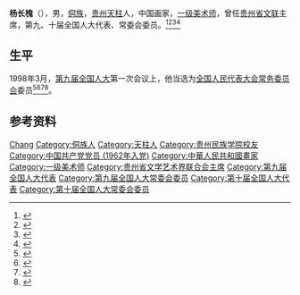 '''杨长槐'''（{{bd|1938年|12月|2015年|9月25日}}），男，[[侗族|侗族]]，[[贵州|贵州]][[天柱|天柱]]人，中国画家，[[一级美术师|一级美术师]]，曾任[[贵州省文联|贵州省文联]]主席，第九、十届全国人大代表、常委会委员。<ref>{{Cite book|title=20世纪中华人物名字号辞典|author=周家珍编著|publisher=法律出版社|year=2000|isbn=9787503628320|location=北京|pages=}}</ref><ref>{{Cite book|title=贵州百科全书|author=孙淦, 庹文升, 何仁仲主编|publisher=中国大百科全书出版社|year=2005|isbn=9787500074069|location=贵阳|pages=}}</ref><ref>{{Cite book|title=中华人民共和国职官志|author=何虎生, 李耀东, 向常福主编|publisher=中国社会出版社|year=2003|isbn=9787800883934|location=北京|pages=}}</ref><ref>{{Cite book|title=中国当代文艺名人辞典|author=谷向阳, 王庆新主编|publisher=学苑出版社|year=1994|isbn=|location=北京|pages=}}</ref>

== 生平 ==
1998年3月，[[第九届全国人民代表大会|第九届全国人大]]第一次会议上，他当选为[[全国人民代表大会常务委员会|全国人民代表大会常务委员会]]委员<ref>{{Cite book|title=新中国50年 中|last=韩泰华主编|publisher=[[红旗出版社|红旗出版社]]|year=1999.11|isbn=7-5051-0423-3|location=北京|pages=897}}</ref><ref>{{Cite book|title=第九届全国人民代表大会及其常务委员会会议大事记 1998．3-2003．2|last=全国人大常委会办公厅秘书一局编|publisher=[[中国民主法制出版社|中国民主法制出版社]]|year=2004.01|isbn=7-80078-793-1|location=北京|pages=405}}</ref><ref>{{Cite book|title=中华人民共和国年鉴 1998 总第18期|last=中华人民共和国年鉴编辑部编辑|publisher=[[中国年鉴社|中国年鉴社]]|year=1999.01|isbn=7-80056-903-9|location=|pages=41}}</ref><ref>{{Cite book|title=中华人民共和国通鉴|last=龙德，蔡翔主编|publisher=[[辽宁人民出版社|辽宁人民出版社]]|year=2000.12|isbn=7-205-04473-1|location=沈阳|pages=1832}}</ref>。

== 参考资料 ==
{{reflist}}

{{Navboxes
| title  = 杨长槐在[[中国美术家协会|中国美术家协会]]的职务
| list1  =
{{中国美术家协会第四届理事会}}
{{中国美术家协会第五届理事会}}
{{中国美术家协会第六届理事会}}
}}
{{Navboxes
| title  = 杨长槐在[[中国文学艺术界联合会|中国文学艺术界联合会]]的职务
| list1  =
{{中国文学艺术界联合会第六届全国委员会}}
{{中国文学艺术界联合会第八届全国委员会}}
}}

{{Authority control}}
{{DEFAULTSORT:Yang杨}}
[[Category:杨姓|Chang]]
[[Category:侗族人|Category:侗族人]]
[[Category:天柱人|Category:天柱人]]
[[Category:贵州民族学院校友|Category:贵州民族学院校友]]
[[Category:中国共产党党员_(1962年入党)|Category:中国共产党党员 (1962年入党)]]
[[Category:中華人民共和國畫家|Category:中華人民共和國畫家]]
[[Category:一级美术师|Category:一级美术师]]
[[Category:贵州省文学艺术界联合会主席|Category:贵州省文学艺术界联合会主席]]
[[Category:第九届全国人大代表|Category:第九届全国人大代表]]
[[Category:第九届全国人大常委会委员|Category:第九届全国人大常委会委员]]
[[Category:第十届全国人大代表|Category:第十届全国人大代表]]
[[Category:第十届全国人大常委会委员|Category:第十届全国人大常委会委员]]

{{中国人物小作品}}
